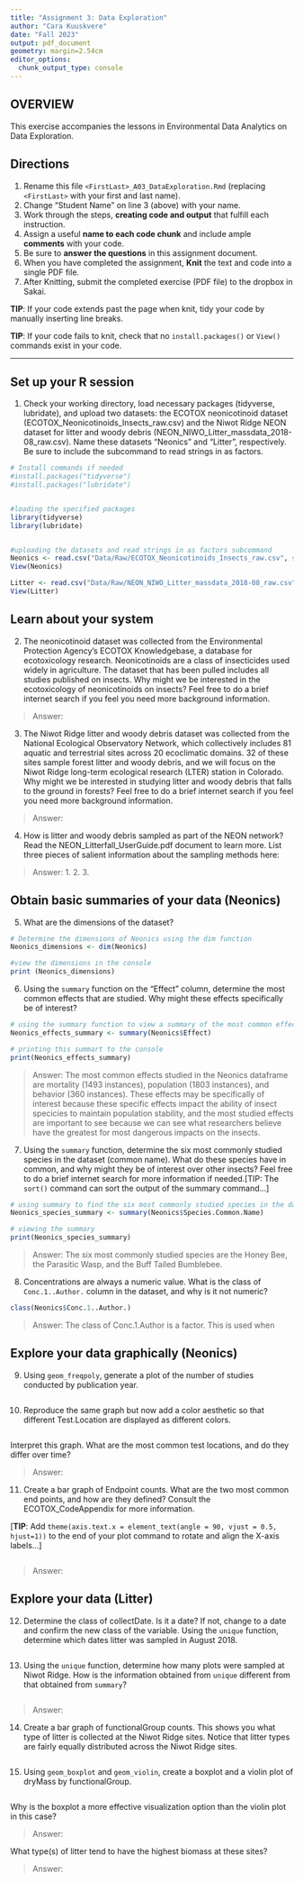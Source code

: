 ```yaml
---
title: "Assignment 3: Data Exploration"
author: "Cara Kuuskvere"
date: "Fall 2023"
output: pdf_document
geometry: margin=2.54cm
editor_options: 
  chunk_output_type: console
---
```


## OVERVIEW

This exercise accompanies the lessons in Environmental Data Analytics on Data Exploration.

## Directions

1.  Rename this file `<FirstLast>_A03_DataExploration.Rmd` (replacing `<FirstLast>` with your first and last name).
2.  Change "Student Name" on line 3 (above) with your name.
3.  Work through the steps, **creating code and output** that fulfill each instruction. 
4.  Assign a useful **name to each code chunk** and include ample **comments** with your code.
5.  Be sure to **answer the questions** in this assignment document.
6.  When you have completed the assignment, **Knit** the text and code into a single PDF file.
7.  After Knitting, submit the completed exercise (PDF file) to the dropbox in Sakai.

**TIP**: If your code extends past the page when knit, tidy your code by manually inserting line breaks.

**TIP**: If your code fails to knit, check that no `install.packages()` or `View()` commands exist in your code. 

---

## Set up your R session

1.  Check your working directory, load necessary packages (tidyverse, lubridate), and upload two datasets: the ECOTOX neonicotinoid dataset (ECOTOX_Neonicotinoids_Insects_raw.csv) and the Niwot Ridge NEON dataset for litter and woody debris (NEON_NIWO_Litter_massdata_2018-08_raw.csv). Name these datasets "Neonics" and "Litter", respectively. Be sure to include the subcommand to read strings in as factors.

```r
# Install commands if needed
#install.packages("tidyverse") 
#install.packages("lubridate")


#loading the specified packages
library(tidyverse)
library(lubridate)


#uploading the datasets and read strings in as factors subcommand
Neonics <- read.csv("Data/Raw/ECOTOX_Neonicotinoids_Insects_raw.csv", stringsAsFactors= TRUE)
View(Neonics)

Litter <- read.csv("Data/Raw/NEON_NIWO_Litter_massdata_2018-08_raw.csv", stringsAsFactors=TRUE )
View(Litter)


```

## Learn about your system

2.  The neonicotinoid dataset was collected from the Environmental Protection Agency's ECOTOX Knowledgebase, a database for ecotoxicology research. Neonicotinoids are a class of insecticides used widely in agriculture. The dataset that has been pulled includes all studies published on insects. Why might we be interested in the ecotoxicology of neonicotinoids on insects? Feel free to do a brief internet search if you feel you need more background information.

> Answer:

3.  The Niwot Ridge litter and woody debris dataset was collected from the National Ecological Observatory Network, which collectively includes 81 aquatic and terrestrial sites across 20 ecoclimatic domains. 32 of these sites sample forest litter and woody debris, and we will focus on the Niwot Ridge long-term ecological research (LTER) station in Colorado. Why might we be interested in studying litter and woody debris that falls to the ground in forests? Feel free to do a brief internet search if you feel you need more background information.

> Answer:

4.  How is litter and woody debris sampled as part of the NEON network? Read the NEON_Litterfall_UserGuide.pdf document to learn more. List three pieces of salient information about the sampling methods here:

> Answer: 
 1.
 2.
 3. 

## Obtain basic summaries of your data (Neonics)

5.  What are the dimensions of the dataset?

```r
# Determine the dimensions of Neonics using the dim function
Neonics_dimensions <- dim(Neonics)

#view the dimensions in the console
print (Neonics_dimensions)
```

6.  Using the `summary` function on the "Effect" column, determine the most common effects that are studied. Why might these effects specifically be of interest?

```r
# using the summary function to view a summary of the most common effects found in the effect column of the Neonics df
Neonics_effects_summary <- summary(Neonics$Effect)

# printing this summart to the console
print(Neonics_effects_summary)

```

> Answer:
The most common effects studied in the Neonics dataframe are mortality (1493 instances), population (1803 instances), and behavior (360 instances). These effects may be specifically of interest because these specific effects impact the ability of insect specicies to maintain population stability, and the most studied effects are important to see because we can see what researchers believe have the greatest for most dangerous impacts on the insects. 

7.  Using the `summary` function, determine the six most commonly studied species in the dataset (common name). What do these species have in common, and why might they be of interest over other insects? Feel free to do a brief internet search for more information if needed.[TIP: The `sort()` command can sort the output of the summary command...]

```r
# using summary to find the six most commonly studied species in the dataset using their common name
Neonics_species_summary <- summary(Neonics$Species.Common.Name)

# viewing the summary
print(Neonics_species_summary)
```

> Answer: The six most commonly studied species are the Honey Bee, the Parasitic Wasp, and the Buff Tailed Bumblebee. 

8.  Concentrations are always a numeric value. What is the class of `Conc.1..Author.` column in the dataset, and why is it not numeric?

```r
class(Neonics$Conc.1..Author.)
```

> Answer: The class of Conc.1.Author is a factor. This is used when 

## Explore your data graphically (Neonics)

9.  Using `geom_freqpoly`, generate a plot of the number of studies conducted by publication year.

```r

```

10. Reproduce the same graph but now add a color aesthetic so that different Test.Location are displayed as different colors.

```r

```

Interpret this graph. What are the most common test locations, and do they differ over time?

> Answer:

11. Create a bar graph of Endpoint counts. What are the two most common end points, and how are they defined? Consult the ECOTOX_CodeAppendix for more information. 

[**TIP**: Add `theme(axis.text.x = element_text(angle = 90, vjust = 0.5, hjust=1))` to the end of your plot command to rotate and align the X-axis labels...]

```r

```

> Answer:

## Explore your data (Litter)

12. Determine the class of collectDate. Is it a date? If not, change to a date and confirm the new class of the variable. Using the `unique` function, determine which dates litter was sampled in August 2018.

```r

```

13. Using the `unique` function, determine how many plots were sampled at Niwot Ridge. How is the information obtained from `unique` different from that obtained from `summary`?

```r

```

> Answer:

14. Create a bar graph of functionalGroup counts. This shows you what type of litter is collected at the Niwot Ridge sites. Notice that litter types are fairly equally distributed across the Niwot Ridge sites.

```r

```

15. Using `geom_boxplot` and `geom_violin`, create a boxplot and a violin plot of dryMass by functionalGroup.

```r

```

Why is the boxplot a more effective visualization option than the violin plot in this case?

> Answer:

What type(s) of litter tend to have the highest biomass at these sites?

> Answer:

